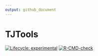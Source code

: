 ```yaml
---
output: github_document
---
```


# TJTools

<!-- badges: start -->
[![Lifecycle: experimental](https://img.shields.io/badge/lifecycle-experimental-orange.svg)](https://www.tidyverse.org/lifecycle/#experimental)
[![R-CMD-check](https://github.com/tjpalanca/tjtools/workflows/R-CMD-check/badge.svg)](https://github.com/tjpalanca/tjtools/actions)
<!-- badges: end -->

